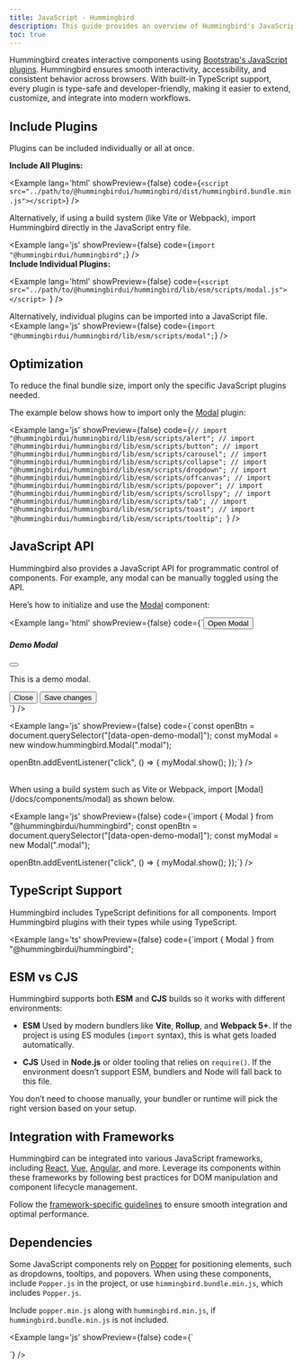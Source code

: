 ```yaml
---
title: JavaScript - Hummingbird
description: This guide provides an overview of Hummingbird's JavaScript components, including how to initialize and use them in projects.
toc: true
---
```


Hummingbird creates interactive components using <a href="https://getbootstrap.com/docs/5.3/getting-started/javascript/" target='_blank'>Bootstrap's JavaScript plugins</a>. Hummingbird ensures smooth interactivity, accessibility, and consistent behavior across browsers. With built-in TypeScript support, every plugin is type-safe and developer-friendly, making it easier to extend, customize, and integrate into modern workflows.

## Include Plugins

Plugins can be included individually or all at once.

**Include All Plugins:**

<Example lang='html' showPreview={false} 
  code={`<script src="../path/to/@hummingbirdui/hummingbird/dist/hummingbird.bundle.min.js"></script>`} />
<br/>

Alternatively, if using a build system (like Vite or Webpack), import Hummingbird directly in the JavaScript entry file.

<Example lang='js' showPreview={false} 
  code={`import "@hummingbirdui/hummingbird";`} />
<br/>
**Include Individual Plugins:**

<Example lang='html' showPreview={false} 
  code={`<script src="../path/to/@hummingbirdui/hummingbird/lib/esm/scripts/modal.js"></script>
`} />
<br/>

Alternatively, individual plugins can be imported into a JavaScript file.
<Example lang='js' showPreview={false} 
  code={`import "@hummingbirdui/hummingbird/lib/esm/scripts/modal";`} />

## Optimization

To reduce the final bundle size, import only the specific JavaScript plugins needed.

The example below shows how to import only the [Modal](/docs/components/modal) plugin:

<Example lang='js' showPreview={false} 
  code={`// import "@hummingbirdui/hummingbird/lib/esm/scripts/alert";
  // import "@hummingbirdui/hummingbird/lib/esm/scripts/button";
  // import "@hummingbirdui/hummingbird/lib/esm/scripts/carousel";
  // import "@hummingbirdui/hummingbird/lib/esm/scripts/collapse";
  // import "@hummingbirdui/hummingbird/lib/esm/scripts/dropdown";
  // import "@hummingbirdui/hummingbird/lib/esm/scripts/offcanvas";
  // import "@hummingbirdui/hummingbird/lib/esm/scripts/popover";
  // import "@hummingbirdui/hummingbird/lib/esm/scripts/scrollspy";
  // import "@hummingbirdui/hummingbird/lib/esm/scripts/tab";
  // import "@hummingbirdui/hummingbird/lib/esm/scripts/toast";
  // import "@hummingbirdui/hummingbird/lib/esm/scripts/tooltip";
`} />

## JavaScript API

Hummingbird also provides a JavaScript API for programmatic control of components. For example, any modal can be manually toggled using the API.

Here’s how to initialize and use the [Modal](/docs/components/modal) component:

<Example lang='html' showPreview={false} 
  code={`<button class="btn btn-primary" data-open-demo-modal>Open Modal</button>
<div class="modal" id="demo-modal" tabindex="-1" aria-hidden="true">
  <div class="modal-dialog">
    <div class="modal-content">
      <div class="modal-header">
        <h5 class="modal-title">Demo Modal</h5>
        <button type="button" class="btn-close" data-dismiss="modal" aria-label="Close"></button>
      </div>
      <div class="modal-body">
        <p>This is a demo modal.</p>
      </div>
      <div class="modal-footer">
        <button type="button" class="btn btn-secondary" data-dismiss="modal">Close</button>
        <button type="button" class="btn btn-primary">Save changes</button>
      </div>
    </div>
  </div>
</div>`} />

<br/>

<Example lang='js' showPreview={false} 
  code={`const openBtn = document.querySelector("[data-open-demo-modal]");
const myModal = new window.hummingbird.Modal(".modal");

openBtn.addEventListener("click", () => {
  myModal.show();
});`} />

<br/>
When using a build system such as Vite or Webpack, import [Modal](/docs/components/modal) as shown below.

<Example lang='js' showPreview={false} 
  code={`import { Modal } from "@hummingbirdui/hummingbird";
const openBtn = document.querySelector("[data-open-demo-modal]");
const myModal = new Modal(".modal");

openBtn.addEventListener("click", () => {
  myModal.show();
});`} />

## TypeScript Support

Hummingbird includes TypeScript definitions for all components. Import Hummingbird plugins with their types while using TypeScript.

<Example lang='ts' showPreview={false} 
  code={`import { Modal } from "@hummingbirdui/hummingbird";

## ESM vs CJS

Hummingbird supports both **ESM** and **CJS** builds so it works with different environments:

* **ESM**
  Used by modern bundlers like **Vite**, **Rollup**, and **Webpack 5+**. If the project  is using ES modules (`import` syntax), this is what gets loaded automatically.

* **CJS**
  Used in **Node.js** or older tooling that relies on `require()`. If the environment doesn’t support ESM, bundlers and Node will fall back to this file.

You don’t need to choose manually, your bundler or runtime will pick the right version based on your setup.

## Integration with Frameworks

Hummingbird can be integrated into various JavaScript frameworks, including [React](./react), [Vue](./vue), [Angular](./angular), and more. Leverage its components within these frameworks by following best practices for DOM manipulation and component lifecycle management.

Follow the [framework-specific guidelines](https://hbui.dev/docs/getting-started/framework-guides/) to ensure smooth integration and optimal performance.

## Dependencies

Some JavaScript components rely on [Popper](https://popper.js.org/docs/v2/) for positioning elements, such as dropdowns, tooltips, and popovers. When using these components, include `Popper.js` in the project, or use `himmingbird.bundle.min.js`, which includes `Popper.js`.

Include `popper.min.js` along with `hummingbird.min.js`, if `hummingbird.bundle.min.js` is not included.

<Example lang='js' showPreview={false} 
  code={`<script src="../path/to/@popperjs/core/dist/umd/popper.min.js"></script>
<script src="../path/to/@hummingbirdui/hummingbird/dist/hummingbird.min.js"></script>`} />